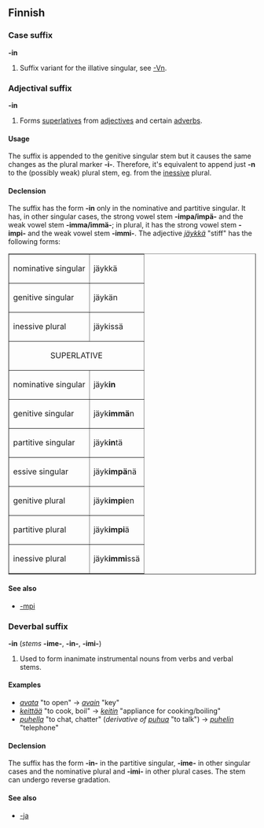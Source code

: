==Finnish==

===Case suffix===
'''-in'''

# Suffix variant for the illative singular, see [[-Vn]].

===Adjectival suffix===
'''-in'''

# Forms [[superlative]]s from [[adjective]]s and certain [[adverb]]s.

====Usage====

The suffix is appended to the genitive singular stem but it causes the same changes as the plural marker '''-i-'''. Therefore, it's equivalent to append just '''-n''' to the (possibly weak) plural stem, eg. from the [[inessive]] plural.

====Declension====

The suffix has the form '''-in''' only in the nominative and partitive singular. It has, in other singular cases, the strong vowel stem '''-impa/impä-''' and the weak vowel stem '''-imma/immä-'''; in plural, it has the strong vowel stem '''-impi-''' and the weak vowel stem '''-immi-'''. The adjective ''[[jäykkä]]'' "stiff" has the following forms:

<table border="1">
<tr><td>nominative singular</td><td>jäykkä  </td></tr>
<tr><td>genitive singular  </td><td>jäykän  </td></tr>
<tr><td>inessive plural    </td><td>jäykissä</td></tr>
<tr><td colspan="2" align="center">SUPERLATIVE</td></tr>
<tr><td>nominative singular</td><td>jäyk'''in'''</td></tr>
<tr><td>genitive singular  </td><td>jäyk'''immä'''n</td></tr>
<tr><td>partitive singular </td><td>jäyk'''in'''tä</td></tr>
<tr><td>essive singular    </td><td>jäyk'''impä'''nä</td></tr>
<tr><td>genitive plural    </td><td>jäyk'''impi'''en</td></tr>
<tr><td>partitive plural   </td><td>jäyk'''impi'''ä</td></tr>
<tr><td>inessive plural    </td><td>jäyk'''immi'''ssä</td></tr>
</table>

====See also====
*[[-mpi#Finnish|-mpi]]

===Deverbal suffix===
'''-in''' (''stems'' '''-ime-''', '''-in-''', '''-imi-''')

# Used to form inanimate instrumental nouns from verbs and verbal stems.

====Examples====
* ''[[avata#Finnish|avata]]'' "to open" -> ''[[avain#Finnish|avain]]'' "key"
* ''[[keittää#Finnish|keittää]]'' "to cook, boil" -> ''[[keitin#Finnish|keitin]]'' "appliance for cooking/boiling"
* ''[[puhella#Finnish|puhella]]'' "to chat, chatter" (''derivative of [[puhua]]'' "to talk") -> ''[[puhelin#Finnish|puhelin]]'' "telephone"

====Declension====
The suffix has the form '''-in-''' in the partitive singular, '''-ime-''' in other singular cases and the nominative plural and '''-imi-''' in other plural cases. The stem can undergo reverse gradation.

====See also====
*[[-ja#Finnish|-ja]]